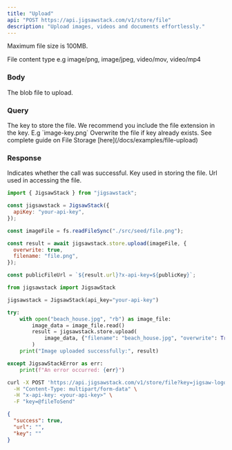 ```yaml
---
title: "Upload"
api: "POST https://api.jigsawstack.com/v1/store/file"
description: "Upload images, videos and documents effortlessly."
---
```


<Info>Maximum file size is 100MB.</Info>

<Snippet file="header.mdx" />

<ParamField header="Content-Type" type="string">
  File content type e.g image/png, image/jpeg, video/mov, video/mp4
</ParamField>

### Body

<ParamField body="blob" type="Blob" required>
  The blob file to upload.
</ParamField>

### Query

<ParamField query="key" type="string" required>
  The key to store the file. We recommend you include the file extension in the
  key. E.g `image-key.png`
</ParamField>

<ParamField query="overwrite" type="string" default="false">
  Overwrite the file if key already exists.
</ParamField>

<Info>
  See complete guide on File Storage [here](/docs/examples/file-upload)
</Info>

### Response

<ResponseField name="success" type="boolean">
  Indicates whether the call was successful.
</ResponseField>

<ResponseField name="key" type="string">
  Key used in storing the file.
</ResponseField>

<ResponseField name="url" type="string">
  Url used in accessing the file.
</ResponseField>

<RequestExample>

```javascript Node.js
import { JigsawStack } from "jigsawstack";

const jigsawstack = JigsawStack({
  apiKey: "your-api-key",
});

const imageFile = fs.readFileSync("./src/seed/file.png");

const result = await jigsawstack.store.upload(imageFile, {
  overwrite: true,
  filename: "file.png",
});

const publicFileUrl = `${result.url}?x-api-key=${publicKey}`;
```

```python Python
from jigsawstack import JigsawStack

jigsawstack = JigsawStack(api_key="your-api-key")

try:
    with open("beach_house.jpg", "rb") as image_file:
        image_data = image_file.read()
        result = jigsawstack.store.upload(
            image_data, {"filename": "beach_house.jpg", "overwrite": True}
        )
    print("Image uploaded successfully:", result)

except JigsawStackError as err:
    print(f"An error occurred: {err}")
```

```bash cURL
curl -X POST 'https://api.jigsawstack.com/v1/store/file?key=jigsaw-logo' \
  -H "Content-Type: multipart/form-data" \
  -H "x-api-key: <your-api-key>" \
  -F "key=@fileToSend"
```

</RequestExample>

<ResponseExample>

```json Response
{
  "success": true,
  "url": "",
  "key": ""
}
```

</ResponseExample>
